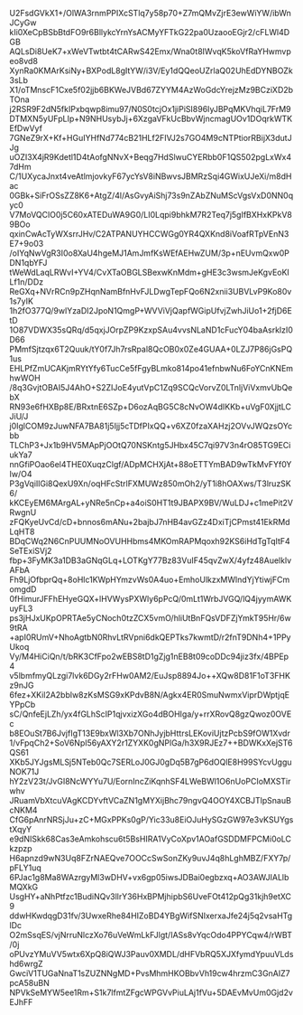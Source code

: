 U2FsdGVkX1+/OlWA3rnmPPIXcSTlq7y58p70+Z7mQMvZjrE3ewWiYW/ibWnJCyGw
kIi0XeCpBSbBtdFO9r6BllykcYrnYsACMyYFTkG22pa0UzaooEGjr2/cFLWl4DGB
AQLsDi8UeK7+xWeVTwtbt4tCARwS42Emx/Wna0t8IWvqK5koVfRaYHwmvpeo8vd8
XynRa0KMArKsiNy+BXPodL8gItYW/i3V/Ey1dQQeoUZrlaQ02UhEdDYNBOZk3sLb
X1/oTMnscF1Cxe5f02jjb6BKWeJVBd67ZYYM4AzWoGdcYrejzMz9BCziXD2bTOna
j2RSR9F2dN5fkIPxbqwp8imu97/N0S0tcjOx1jiPiSI896IyJBPqMKVhqiL7FrM9
DTMXN5yUFpLIp+N9NHUsybJj+6XzgaVFkUcBbvWjncmagUOv1DOqrkWTKEfDwVyf
7GNeZ9rX+Kf+HGuIYHfNd774cB21HLf2FIVJ2s7GO4M9cNTPtiorRBijX3dutJJg
uOZI3X4jR9Kdetl1D4tAofgNNvX+Beqg7HdSlwuCYERbb0F1QS502pgLxWx47dHm
C/1UXycaJnxt4veAtlmjovkyF67ycYsV8iNBwvsJBMRzSqi4GWixUJeXi/m8dHac
0GBk+SiFrOSsZZ8K6+AtgZ/4l/AsGvyAiShj73s9nZAbZNuMScVgsVxD0NN0qyc0
V7MoVQClO0j5C60xATEDuWA9G0/LI0Lqpi9bhkM7R2Teq7j5gIfBXHxKPkV89BOo
qxinCwAcTyWXsrrJHv/C2ATPANUYHCCWGg0YR4QXKnd8iVoafRTpVEnN3E7+9o03
/oIYqNwVgR3I0o8XaU4hgeMJ1AmJmfKsWEfAEHwZUM/3p+nEUvmQxw0PDN1qbYFJ
tWeWdLaqLRWvI+YV4/CvXTaOBGLSBexwKnMdm+gHE3c3wsmJeKgvEoKILf1n/DDz
ReGXq+NVrRCn9pZHqnNamBfnHvFJLDwgTepFQo6N2xnii3UBVLvP9Ko80v1s7yIK
1h2fO377Q/9wlYzaDI2JpoN1QmgP+WVViVjQapfWGipUfvjZwhJiUo1+2fjD6EtD
1O87VDWX35sQRq/d5qxjJOrpZP9KzxpSAu4vvsNLaND1cFucY04baAsrklzI0D66
PMmfSjtzqx6T2Quuk/tY0f7Jh7rsRpal8QcOB0x0Ze4GUAA+0LZJ7P86jGsPQ1us
EHLPfZmUCAKjmRYtYfy6TucCe5fFgyBLmko814po41efnbwNu6FoYCnKNEmhwWOH
/8q3GvjtOBAI5J4AhO+S2ZIJoE4yutVpC1Zq9SCQcVorvZ0LTnljViVxmvUbQebX
RN93e6fHXBp8E/BRxtnE6SZp+D6ozAqBG5C8cNvOW4dIKKb+uVgF0XjjtLCJiU/J
j0IglCOM9zJuwNFA7BA81j5Ijj5cTDfPIxQQ+v6XZ0fzaXAHzj2OVvJWQzsOYcbb
TLChP3+Jx1b9HV5MApPjOOtQ70NSKntg5JHbx45C7qi97V3n4rO85TG9ECiukYa7
nnGfiPOao6el4THE0XuqzClgf/ADpMCHXjAt+88oETTYmBAD9wTkMvFYf0YIw/O4
P3gVqiIlGi8QexU9Xn/oqHFcStrlFXMUWz850mOh2/yT1i8hOAXws/T3lruzSK6/
kKCEyEM6MArgAL+yNRe5nCp+a4oiS0HT1t9JBAPX9BV/WuLDJ+c1mePit2VRwgnU
zFQKyeUvCd/cD+bnnos6mANu+2bajbJ7nHB4avGZz4DxiTjCPmst41EkRMdLqHT8
BDqCWq2N6CnPUUMNoOVUHHbms4MKOmRAPMqoxh92KS6iHdTgTqItF4SeTExiSVj2
fbp+3FyMK3a1DB3aGNqGLq+LOTKgY77Bz83VuIF45qvZwX/4yfz48AuelklvAFbA
Fh9LjOfbprQq+8oHlc1KWpHYmzvWs0A4uo+EmhoUlkzxMWlndYjYtiwjFCmomgdD
0fHimurJFFhEHyeGQX+lHVWysPXWly6pPcQ/0mLt1WrbJVGQ/lQ4jyymAWKuyFL3
ps3jHJxUKpOPRTAe5yCNoch0tzZCX5vmO/hliUtBnFQsVDFZjYmkT95Hr/6w9tRA
+apI0RUmV+NhoAgtbN0RhvLtRVpni6dkQEPTks7kwmtD/r2fnT9DNh4+1PPyUkoq
Vy/M4HiCiQn/t/bRK3CfFpo2wEBS8tD1gZjg1nEB8t09coDDc94jiz3fx/4BPEp4
v5lbmfmyQLzgi7lvk6DGy2rFHw0AM2/EuJsp8894Jo++XQw8D81F1oT3FHKz9nJG
6fez+XKil2A2bblw8zKsMSG9xKPdvB8N/Agkx4ER0SmuNwmxViprDWptjqEYPpCb
sC/QnfeEjLZh/yx4fGLhScIP1qjvxizXGo4dBOHIga/y+rrXRovQ8gzQwoz0OVEc
b8EOuSt7B6JvjfIgT13E9bxWl3Xb7ONhJyjbHttrsLEKoviUjtzPcbS9fOW1Xvdr
1/vFpqCh2+SoV6NpI56yAXY2r1ZYXK0gNPlGa/h3X9RJEz7++BDWKxXejST6QS61
XKb5JYJgsMLSj5NTeb0Qc7SERLoJ0GJ0gDq5B7gP6dOQlE8H99SYcvUgguNOK71J
hY2zV23t/JvGI8NcWYYu7U/EornIncZiKqnhSF4LWeBWl1O6nUoPCIoMXSTirwhv
JRuamVbXtcuVAgKCDYvftVCaZN1gMYXijBhc79ngvQ4OOY4XCBJTlpSnauBcNKM4
CfG6pAnrNRSjJu+zC+MGxPPKs0gP/Yic33u8EiOJuHySGzGW97e3vKSUYgstXqyY
e9dNISkk68Cas3eAmkohscu6t5BsHIRA1VyCoXpv1AOafGSDDMFPCMi0oLCkzpzp
H6apnzd9wN3Uq8FZrNAEQve7OOCcSwSonZKy9uvJ4q8hLghMBZ/FXY7p/pFLY1uq
6PJac1g8Ma8WAzrgyMl3wDHV+vx6gp05iwsJDBai0egbzxq+AO3AWJIALlbMQXkG
UsgHY+aNhPtfzc1BudiNQv3llrY36HxBPMjhipbS6UveFOt412pQg31kjh9etXC9
ddwHKwdqgD31fv/3UwxeRhe84HIZoBD4YBgWifSNIxerxaJfe24j5q2vsaHTglDc
O2mSsqES/vjNrruNlczXo76uVeWmLkFJlgt/IASs8vYqcOdo4PPYCqw4/rWBT/0j
oPUvzYMuVV5wtx6XpQ8iQWJ3Pauv0XMDL/dHFVbRQ5XJXfymdYpuuVLdshd6wrgZ
GwciV1TUGaNnaT1sZUZNNgMD+PvsMhmHKOBbvVh19cw4hrzmC3GnAIZ7pcA58uBN
NPVkSeMYW5ee1Rm+S1k7lfmtZFgcWPGVvPiuLAj1fVu+5DAEvMvUm0Gjd2vEJhFF
